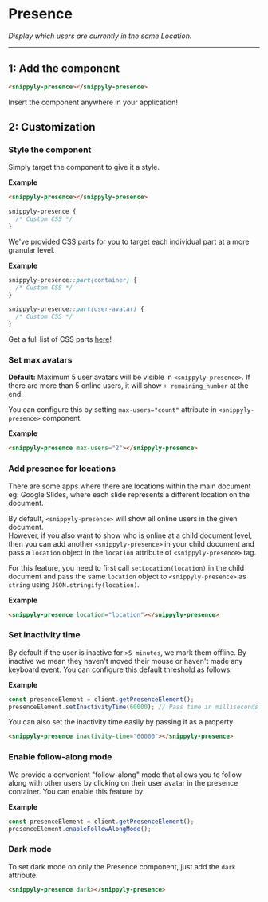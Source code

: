 
# Presence

_Display which users are currently in the same Location._

---

<SplitPane>
  <Presence user={"Rachel"} documentId={presenceDocumentId}/>
  <Presence user={"Ross"} documentId={presenceDocumentId}/>
</SplitPane>

## 1: Add the component

```html copy
<snippyly-presence></snippyly-presence>
```

<Callout type="info">Insert the component anywhere in your application!</Callout>

## 2: Customization

### Style the component

Simply target the component to give it a style.

**Example**

```html copy
<snippyly-presence></snippyly-presence>
```

```css copy
snippyly-presence {
  /* Custom CSS */
}
```

We've provided CSS parts for you to target each individual part at a more granular level.

**Example**

```css copy
snippyly-presence::part(container) {
  /* Custom CSS */
}

snippyly-presence::part(user-avatar) {
  /* Custom CSS */
}
```

<Callout type="info">Get a full list of CSS parts [here]()!</Callout>

### Set max avatars

**Default:** Maximum 5 user avatars will be visible in `<snippyly-presence>`. If there are more than 5 online users, it will show `+ remaining_number` at the end.

You can configure this by setting `max-users="count"` attribute in `<snippyly-presence>` component.

**Example**

```html copy
<snippyly-presence max-users="2"></snippyly-presence>
```

### Add presence for locations

There are some apps where there are locations within the main document eg: Google Slides, where each slide represents a different location on the document.

By default, `<snippyly-presence>` will show all online users in the given document.  
However, if you also want to show who is online at a child document level, then you can add another `<snippyly-presence>` in your child document and pass a `location` object in the `location` attribute of `<snippyly-presence>` tag.

For this feature, you need to first call `setLocation(location)` in the child document and pass the same `location` object to `<snippyly-presence>` as `string` using `JSON.stringify(location)`.

**Example**

```html copy
<snippyly-presence location="location"></snippyly-presence>
```

### Set inactivity time

By default if the user is inactive for `>5 minutes`, we mark them offline. By inactive we mean they haven't moved their mouse or haven't made any keyboard event. You can configure this default threshold as follows:

**Example**

```js
const presenceElement = client.getPresenceElement();
presenceElement.setInactivityTime(60000); // Pass time in milliseconds
```

You can also set the inactivity time easily by passing it as a property:

```html
<snippyly-presence inactivity-time="60000"></snippyly-presence>
```

### Enable follow-along mode

We provide a convenient "follow-along" mode that allows you to follow along with other users by clicking on their user avatar in the presence container. You can enable this feature by:

**Example**

```js
const presenceElement = client.getPresenceElement();
presenceElement.enableFollowAlongMode();
```

### Dark mode

To set dark mode on only the Presence component, just add the `dark` attribute.

```html
<snippyly-presence dark></snippyly-presence>
```
